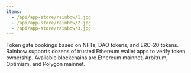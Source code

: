 ```yaml
---
items:
  - /api/app-store/rainbow/1.jpg
  - /api/app-store/rainbow/2.jpg
  - /api/app-store/rainbow/3.jpg
---
```


<Slider items={items} />

Token gate bookings based on NFTs, DAO tokens, and ERC-20 tokens. Rainbow supports dozens of trusted Ethereum wallet apps to verify token ownership. Available blockchains are Ethereum mainnet, Arbitrum, Optimism, and Polygon mainnet.

